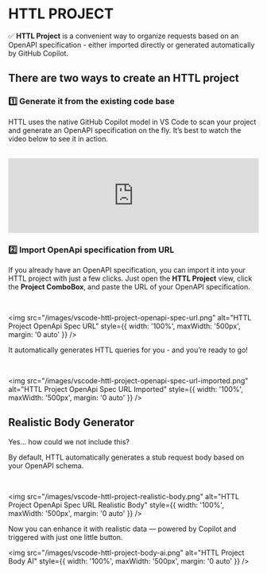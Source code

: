 # HTTL PROJECT

✅ **HTTL Project** is a convenient way to organize requests based on an OpenAPI specification - either imported directly or generated automatically by GitHub Copilot.

## There are two ways to create an HTTL project

### 1️⃣ Generate it from the existing code base

HTTL uses the native GitHub Copilot model in VS Code to scan your project and generate an OpenAPI specification on the fly.
It’s best to watch the video below to see it in action.

<br/>

<iframe 
  width="100%" 
  style={{ aspectRatio: '16/9' }} 
  src="https://www.youtube.com/embed/DIqXXu8YENo" 
  title="YouTube video player" 
  frameBorder="0" 
  allow="accelerometer; autoplay; clipboard-write; encrypted-media; gyroscope; picture-in-picture; web-share" 
  referrerPolicy="strict-origin-when-cross-origin" 
  allowFullScreen>
</iframe>


### 2️⃣ Import OpenApi specification from URL

If you already have an OpenAPI specification, you can import it into your HTTL project with just a few clicks.
Just open the **HTTL Project** view, click the **Project ComboBox**, and paste the URL of your OpenAPI specification.

<br/>

<img 
  src="/images/vscode-httl-project-openapi-spec-url.png" 
  alt="HTTL Project OpenApi Spec URL" 
  style={{ width: '100%', maxWidth: '500px', margin: '0 auto' }}
/>

It automatically generates HTTL queries for you - and you’re ready to go!

<br/>

<img 
  src="/images/vscode-httl-project-openapi-spec-url-imported.png" 
  alt="HTTL Project OpenApi Spec URL Imported" 
  style={{ width: '100%', maxWidth: '500px', margin: '0 auto' }}
/>

## Realistic Body Generator

Yes… how could we not include this?

By default, HTTL automatically generates a stub request body based on your OpenAPI schema.

<br/>

<img 
  src="/images/vscode-httl-project-realistic-body.png" 
  alt="HTTL Project OpenApi Spec URL Realistic Body" 
  style={{ width: '100%', maxWidth: '500px', margin: '0 auto' }}
/>

Now you can enhance it with realistic data — powered by Copilot and triggered with just one little button.

<img 
  src="/images/vscode-httl-project-body-ai.png" 
  alt="HTTL Project Body AI"
  style={{ width: '100%', maxWidth: '500px', margin: '0 auto' }}
/>